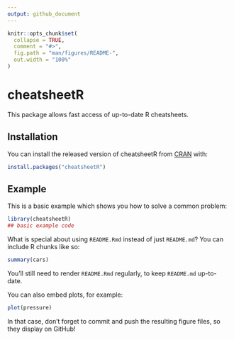 ```yaml
---
output: github_document
---
```


<!-- README.md is generated from README.Rmd. Please edit that file -->

```r
knitr::opts_chunk$set(
  collapse = TRUE,
  comment = "#>",
  fig.path = "man/figures/README-",
  out.width = "100%"
)
```

# cheatsheetR

<!-- badges: start -->
<!-- badges: end -->

This package allows fast access of up-to-date R cheatsheets.

## Installation

You can install the released version of cheatsheetR from [CRAN](https://CRAN.R-project.org) with:

``` r
install.packages("cheatsheetR")
```

## Example

This is a basic example which shows you how to solve a common problem:

```r
library(cheatsheetR)
## basic example code
```

What is special about using `README.Rmd` instead of just `README.md`? You can include R chunks like so:

```r
summary(cars)
```

You'll still need to render `README.Rmd` regularly, to keep `README.md` up-to-date.

You can also embed plots, for example:

```r
plot(pressure)
```

In that case, don't forget to commit and push the resulting figure files, so they display on GitHub!
